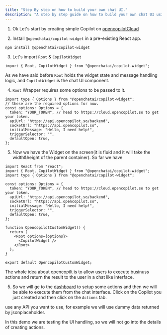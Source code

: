 ```yaml
---
title: "Step By step on how to build your own chat UI."
description: "A step by step guide on how to build your own chat UI using React."
---
```


1. Ok Let's start by creating simple Copilot on [opencopilotCloud](https://cloud.opencopilot.so)

2. Install `@openchatai/copilot-widget` in a pre-existing React app.

```bash
npm install @openchatai/copilot-widget
```

3. Let's import `Root` & `CopilotWidget`

```tsx
import { Root, CopilotWidget } from "@openchatai/copilot-widget";
```

As we have said before `Root` holds the widget state and message handling logic, and `CopilotWidget` is the chat UI component.

4. `Root` Wrapper requires some options to be passed to it.

```tsx
import type { Options } from "@openchatai/copilot-widget";
// these are the required options for now.
const options: Options = {
  token: "YOUR_TOKEN", // head to https://cloud.opencopilot.so to get your token.
  apiUrl: "https://api.opencopilot.so/backend",
  socketUrl: "https://api.opencopilot.so",
  initialMessage: "Hello, I need help!",
  triggerSelector: "",
  defaultOpen: true,
};
```

5. Now we have the Widget on the screen(it is fluid and it will take the width&height of the parent container).
   So far we have

```tsx
import React from "react";
import { Root, CopilotWidget } from "@openchatai/copilot-widget";
import type { Options } from "@openchatai/copilot-widget";

const options: Options = {
  token: "YOUR_TOKEN", // head to https://cloud.opencopilot.so to get your token.
  apiUrl: "https://api.opencopilot.so/backend",
  socketUrl: "https://api.opencopilot.so",
  initialMessage: "Hello, I need help!",
  triggerSelector: "",
  defaultOpen: true,
};

function OpencopilotCustomWidget() {
  return (
    <Root options={options}>
      <CopilotWidget />
    </Root>
  );
}

export default OpencopilotCustomWidget;
```

<Note>
  The whole idea about opencopilt is to allow users to execute businuss actions
  and return the result to the user in a chat like interface.
</Note>

5. So we will ge to the [dashboard](https://cloud.opencopilot.so/) to setup some actions and then we will be able to execute them from the chat interface.
   Click on the Copilot you just created and then click on the `Actions` tab.

use any API you want to use, for example we will use dummy data returned by jsonplaceholder. 

<Note>
  In this demo we are testing the UI handling, so we will not go into the
  details of creating actions.
</Note>

